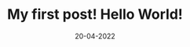 ---
title: My first post! Hello World!
slug: first-post
date: 20-04-2022
featureImage: nature.jpg
excerpt: Bonjour voici mon premier post blablablablabla
---